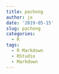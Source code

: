 ```yaml
---
title: pachong
author: jx
date: '2019-05-15'
slug: pachong
categories:
  - R
tags:
  - R Markdown
  - RStudio
  - Markdown
---
```

